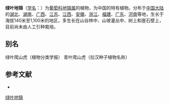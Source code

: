 {{Speciesbox
| name = 绿叶地锦
| status = 
| status_system = 
| image =
| genus = Parthenocissus
| species = laetevirens
| authority = Rehd.
}}

'''绿叶地锦'''（[[学名|学名]]：{{lang|la|''Parthenocissus laetevirens''}}）为[[葡萄科|葡萄科]][[地锦属|地锦属]]的植物，为中国的特有植物。分布于[[中国大陆|中国大陆]]的[[湖北|湖北]]、[[湖南|湖南]]、[[广西|广西]]、[[江苏|江苏]]、[[江西|江西]]、[[安徽|安徽]]、[[浙江|浙江]]、[[福建|福建]]、[[广东|广东]]、[[河南|河南]]等地，生长于海拔140米至1,100米的地区，多生长在山谷林中、山坡灌丛中、树上和崖石壁上，目前尚未由人工引种栽培。

== 别名 ==
绿叶爬山虎（植物分类学报） 青叶爬山虎（拉汉种子植物名称）

== 参考文献 ==
<div class="references-small">
* {{cite web| url =http://www.bioinfo.cn/db05/KmzwSpecies.php?action=view&id=23901| title =绿叶地锦| work =《中国高等植物数据库全库》| publisher =中国科学院微生物研究所| author =昆明植物研究所| accessdate =2009-02-25| deadurl =yes| archiveurl =https://web.archive.org/web/20160305094240/http://www.bioinfo.cn/db05/KmzwSpecies.php?action=view&id=23901| archivedate =2016-03-05}}
</div>
{{Taxonbar|from=Q7140246}}

[[Category:地锦属|绿叶地锦]]


{{Vitaceae-stub}}